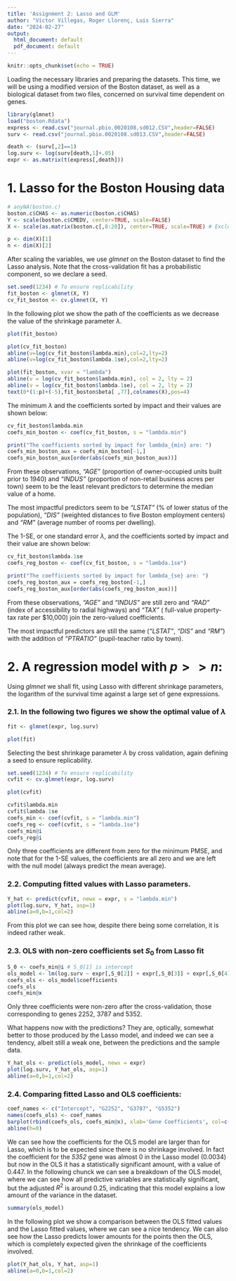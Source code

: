 ```yaml
---
title: 'Assignment 2: Lasso and GLM'
author: "Víctor Villegas, Roger Llorenç, Luis Sierra"
date: "2024-02-27"
output:
  html_document: default
  pdf_document: default
---
```


```r
knitr::opts_chunk$set(echo = TRUE)
```

Loading the necessary libraries and preparing the datasets. This time, we will be using a modified version of the Boston dataset, as well as a biological dataset from two files, concerned on survival time dependent on genes.

```r
library(glmnet)
load("boston.Rdata")
express <- read.csv("journal.pbio.0020108.sd012.CSV",header=FALSE)
surv <- read.csv("journal.pbio.0020108.sd013.CSV",header=FALSE)

death <- (surv[,2]==1)
log.surv <- log(surv[death,1]+.05)
expr <- as.matrix(t(express[,death]))
```

# 1. Lasso for the Boston Housing data

```r
# anyNA(boston.c)
boston.c$CHAS <- as.numeric(boston.c$CHAS)
Y <- scale(boston.c$CMEDV, center=TRUE, scale=FALSE)
X <- scale(as.matrix(boston.c[,8:20]), center=TRUE, scale=TRUE) # Exclude response variable

p <- dim(X)[1]
n <- dim(X)[2]
```

After scaling the variables, we use *glmnet* on the Boston dataset to find the Lasso analysis. Note that the cross-validation fit has a probabilistic component, so we declare a seed.

```r
set.seed(1234) # To ensure replicability
fit_boston <- glmnet(X, Y)
cv_fit_boston <- cv.glmnet(X, Y)
```

In the following plot we show the path of the coefficients as we decrease the value of the shrinkage parameter $\lambda$.

```r
plot(fit_boston)
```
```r
plot(cv_fit_boston)
abline(v=log(cv_fit_boston$lambda.min),col=2,lty=2)
abline(v=log(cv_fit_boston$lambda.1se),col=2,lty=2)
```
```r

plot(fit_boston, xvar = "lambda")
abline(v = log(cv_fit_boston$lambda.min), col = 2, lty = 2)
abline(v = log(cv_fit_boston$lambda.1se), col = 2, lty = 2)
text(0*(1:p)+(-5),fit_boston$beta[ ,77],colnames(X),pos=4)
```
The minimum $\lambda$ and the coefficients sorted by impact and their values are shown below:

```r
cv_fit_boston$lambda.min
coefs_min_boston <- coef(cv_fit_boston, s = "lambda.min")

print("The coefficients sorted by impact for lambda_{min} are: ")
coefs_min_boston_aux = coefs_min_boston[-1,]
coefs_min_boston_aux[order(abs(coefs_min_boston_aux))]
```
From these observations, *"AGE"* (proportion of owner-occupied units built prior to 1940) and *"INDUS"* (proportion of non-retail business acres per town) seem to be the least relevant predictors to determine the median value of a home. 

The most impactful predictors seem to be *"LSTAT"* (% of lower status of the population), *"DIS"* (weighted distances to five Boston employment centers) and *"RM"* (average number of rooms per dwelling).

The 1-SE, or one standard error $\lambda$, and the coefficients sorted by impact and their value are shown below:

```r
cv_fit_boston$lambda.1se
coefs_reg_boston <- coef(cv_fit_boston, s = "lambda.1se")

print("The coefficients sorted by impact for lambda_{se} are: ")
coefs_reg_boston_aux = coefs_reg_boston[-1,]
coefs_reg_boston_aux[order(abs(coefs_reg_boston_aux))]
```

From these observations, *"AGE"* and *"INDUS"* are still zero and *"RAD"* (index of accessibility to radial highways) and *"TAX"* ( full-value property-tax rate per $10,000) join the zero-valued coefficients. 

The most impactful predictors are still the same (*"LSTAT"*, *"DIS"* and *"RM"*) with the addition of *"PTRATIO"* (pupil-teacher ratio by town).

# 2. A regression model with $p>>n$:

Using *glmnet* we shall fit, using Lasso with different shrinkage parameters, the logarithm of the survival time against a large set of gene expressions.

### 2.1. In the following two figures we show the optimal value of $\lambda$

```r
fit <- glmnet(expr, log.surv)
```

```r
plot(fit)
```

Selecting the best shrinkage parameter $\lambda$ by cross validation, again defining a seed to ensure replicability.

```r
set.seed(1234) # To ensure replicability
cvfit <- cv.glmnet(expr, log.surv)
```

```r
plot(cvfit)
```

```r
cvfit$lambda.min
cvfit$lambda.1se
coefs_min <- coef(cvfit, s = "lambda.min")
coefs_reg <- coef(cvfit, s = "lambda.1se")
coefs_min@i
coefs_reg@i
```

Only three coefficients are different from zero for the minimum PMSE, and note that for the 1-SE values, the coefficients are all zero and we are left with the null model (always predict the mean average).

### 2.2. Computing fitted values with Lasso parameters.

```r
Y_hat <- predict(cvfit, newx = expr, s = "lambda.min")
plot(log.surv, Y_hat, asp=1)
abline(a=0,b=1,col=2)
```

From this plot we can see how, despite there being some correlation, it is indeed rather weak.

### 2.3. OLS with non-zero coefficients set $S_0$ from Lasso fit

```r
S_0 <- coefs_min@i # S_0[1] is intercept
ols_model <- lm(log.surv ~ expr[,S_0[2]] + expr[,S_0[3]] + expr[,S_0[4]])
coefs_ols <- ols_model$coefficients
coefs_ols
coefs_min@x
```

Only three coefficients were non-zero after the cross-validation, those corresponding to genes $2252$, $3787$ and $5352$.

What happens now with the predictions? They are, optically, somewhat better to those produced by the Lasso model, and indeed we can see a tendency, albeit still a weak one, between the predictions and the sample data.

```r
Y_hat_ols <- predict(ols_model, newx = expr)
plot(log.surv, Y_hat_ols, asp=1)
abline(a=0,b=1,col=2)
```

### 2.4. Comparing fitted Lasso and OLS coefficients:

```r
coef_names <- c("Intercept", "G2252", "G3787", "G5352")
names(coefs_ols) <- coef_names
barplot(rbind(coefs_ols, coefs_min@x), xlab='Gene Coefficients', col=c("darkblue","red"), legend = c("OLS", "Lasso"), beside=TRUE)
abline(h=0)
```

We can see how the coefficients for the OLS model are larger than for Lasso, which is to be expected since there is no shrinkage involved. In fact the coefficient for the *5352* gene was almost 0 in the Lasso model (0.0034) but now in the OLS it has a statistically significant amount, with a value of 0.447. In the following chunck we can see a breakdown of the OLS model, where we can see how all predictive variables are statistically significant, but the adjusted $R^2$ is around 0.25, indicating that this model explains a low amount of the variance in the dataset.

```r
summary(ols_model)
```

In the following plot we show a comparison between the OLS fitted values and the Lasso fitted values, where we can see a nice tendency. We can also see how the Lasso predicts lower amounts for the points then the OLS, which is completely expected given the shrinkage of the coefficients involved.

```r
plot(Y_hat_ols, Y_hat, asp=1)
abline(a=0,b=1,col=2)
```

